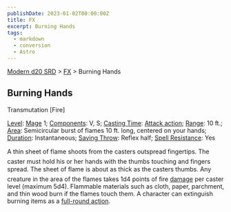 ```yaml
---
publishDate: 2023-01-02T00:00:00Z
title: FX
excerpt: Burning Hands
tags:
  - markdown
  - conversion
  - Astro
---
```


[Modern d20 SRD](/#modernD20) > [FX](modern-d20-srd-fx-index) > Burning Hands

## Burning Hands

Transmutation [Fire]

[Level](modern-d20-srd-fx-level): [Mage](modern-d20-srd-classes-advanced-mage) 1; [Components](modern-d20-srd-fx-components): V, S; [Casting Time](modern-d20-srd-fx-casting-time): [Attack action](modern-d20-srd-combat-attack-actions); [Range](modern-d20-srd-fx-range): 10 ft.; [Area](modern-d20-srd-fx-area): Semicircular burst of flames 10 ft. long, centered on your hands; [Duration](modern-d20-srd-fx-duration): Instantaneous; [Saving Throw](modern-d20-srd-basics-saving-throws): Reflex half; [Spell Resistance](modern-d20-srd-special-abilities-spell-resistance): Yes

A thin sheet of flame shoots from the casters outspread fingertips. The caster must hold his or her hands with the thumbs touching and fingers spread. The sheet of flame is about as thick as the casters thumbs. Any creature in the area of the flames takes 1d4 points of fire [damage](modern-d20-srd-combat-damage) per caster level (maximum 5d4). Flammable materials such as cloth, paper, parchment, and thin wood burn if the flames touch them. A character can extinguish burning items as a [full-round action](modern-d20-srd-combat-full-round-actions).
